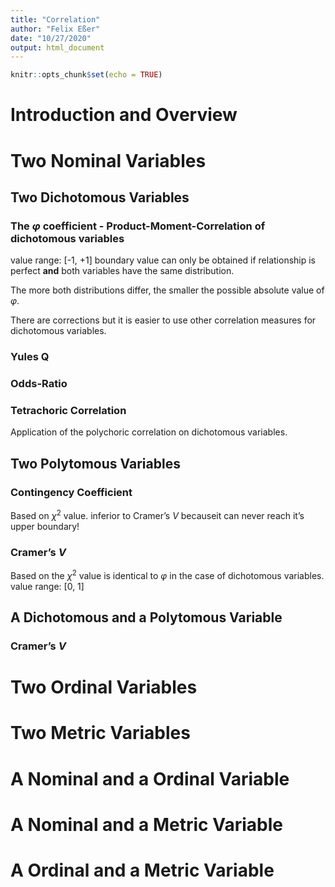 ```yaml
---
title: "Correlation"
author: "Felix Eßer"
date: "10/27/2020"
output: html_document
---
```


```r
knitr::opts_chunk$set(echo = TRUE)
```


# Introduction and Overview

# Two Nominal Variables

## Two Dichotomous Variables

### The $\varphi$ coefficient - Product-Moment-Correlation of dichotomous variables

value range: [-1, +1]
boundary value can only be obtained if relationship is perfect **and** both variables have the same distribution.

The more both distributions differ, the smaller the possible absolute value of $\varphi$.

There are corrections but it is easier to use other correlation measures for dichotomous variables.

### Yules Q

### Odds-Ratio

### Tetrachoric Correlation

Application of the polychoric correlation on dichotomous variables.


## Two Polytomous Variables

### Contingency Coefficient

Based on $\chi^2$ value. 
inferior to Cramer's $V$ becauseit can never reach it's upper boundary!

### Cramer's $V$

Based on the $\chi^2$ value
is identical to $\varphi$ in the case of dichotomous variables. 
value range: [0, 1]



## A Dichotomous and a Polytomous Variable

### Cramer's $V$


# Two Ordinal Variables


# Two Metric Variables




# A Nominal and a Ordinal Variable

# A Nominal and a Metric Variable

# A Ordinal and a Metric Variable


